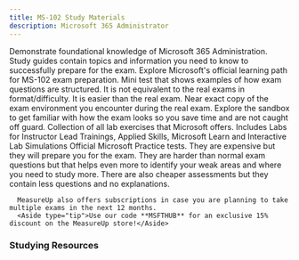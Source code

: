```yaml
---
title: MS-102 Study Materials
description: Microsoft 365 Administrator
---
```


<LinkCard title="Explore additional resources below!" href="#studying-resources" />

<Card title="Get Started" icon="star"> 
  <LinkCard title="Exam MS-102: Microsoft 365 Administrator" href="https://learn.microsoft.com/credentials/certifications/m365-administrator-expert/?WT.mc_id=studentamb_165290" target="_blank"/>
    Demonstrate foundational knowledge of Microsoft 365 Administration.
  <LinkCard title="MS-102 Study Guide" href="https://learn.microsoft.com/credentials/certifications/resources/study-guides/ms-102t00?WT.mc_id=studentamb_165290" target="_blank"/>
    Study guides contain topics and information you need to know to successfully prepare for the exam.
  <LinkCard title="Microsoft Learn" href="https://learn.microsoft.com/training/courses/ms-102t00?WT.mc_id=studentamb_165290" target="_blank"/>
    Explore Microsoft's official learning path for MS-102 exam preparation.
  <LinkCard title="Practice Assessment" href="https://learn.microsoft.com/credentials/certifications/exams/ms-102/practice/assessment?assessment-type=practice&assessmentId=75&WT.mc_id=studentamb_165290" target="_blank"/>
      Mini test that shows examples of how exam questions are structured. It is not equivalent to the real exams in format/difficulty. It is easier than the real exam.
  <LinkCard title="Exam Sandbox" href="https://aka.ms/examdemo" target="_blank"/>
      Near exact copy of the exam environment you encounter during the real exam. Explore the sandbox to get familiar with how the exam looks so you save time and are not caught off guard.
  <LinkCard title="Exam Labs" href="https://github.com/MicrosoftLearning/MS-102T00-Microsoft-365-Administrator-Essentials/tree/master/Instructions/Labs" target="_blank"/>
      Collection of all lab exercises that Microsoft offers. Includes Labs for Instructor Lead Trainings, Applied Skills, Microsoft Learn and Interactive Lab Simulations
</Card>

<Card title="MeasureUp Practice Tests" icon="open-book"> 
<CardGrid>
  <LinkCard title="MeasureUp Assessment" href="https://www.measureup.com/ms-102-assessment.html#u44" target="_blank"/>
  <LinkCard title="MeasureUp Practice Test" href="https://www.measureup.com/practice-test-ms-102-microsoft-365-administrator-exam.html#u44" target="_blank"/>
</CardGrid>
  <LinkCard title="MeasureUp Subscriptions" href="https://www.measureup.com/subscription-plans-for-individuals#u44" target="_blank"/>
      Official Microsoft Practice tests. They are expensive but they will prepare you for the exam. They are harder than normal exam questions but that helps 
      even more to identify your weak areas and where you need to study more. There are also cheaper assessments but they contain less questions and no explanations.

      MeasureUp also offers subscriptions in case you are planning to take multiple exams in the next 12 months. 
      <Aside type="tip">Use our code **MSFTHUB** for an exclusive 15% discount on the MeasureUp store!</Aside>
</Card>

### Studying Resources

<Tabs>

  <TabItem label="Text">
    <CardGrid>
      <LinkCard title="Microsoft Learn" href="https://learn.microsoft.com/training/courses/ms-102t00?WT.mc_id=studentamb_165290" target="_blank"/>
    </CardGrid>
  </TabItem>

  <TabItem label="Videos">
    <CardGrid>
    </CardGrid>
  </TabItem>

  <TabItem label="Paid">
    <CardGrid>
      <LinkCard title="John Christopher" href="https://www.udemy.com/course/ms100course" target="_blank"/>
    </CardGrid>
  </TabItem>

  <TabItem label="Tests">
    <CardGrid>
      <LinkCard title="Microsoft Learn Practice Assessment" href="https://learn.microsoft.com/credentials/certifications/exams/md-102/practice/assessment?assessment-type=practice&assessmentId=76&WT.mc_id=studentamb_165290" target="_blank"/>
      <LinkCard title="MeasureUp Practice Test" href="https://www.measureup.com/practice-test-ms-102-microsoft-365-administrator-exam.html#u44" target="_blank"/>
      <LinkCard title="MeasureUp Assessment" href="https://www.measureup.com/ms-102-assessment.html#u44" target="_blank"/>
      <LinkCard title="Whizlab Practice Tests" href="https://www.whizlabs.com/ms-102-exam-microsoft-365-administrator/" target="_blank"/>
    </CardGrid>
  </TabItem>

  <TabItem label="Misc">
    <CardGrid>
      <LinkCard title="Microsoft 365 E5 Developer Tenant" href="https://developer.microsoft.com/microsoft-365/dev-program?WT.mc_id=studentamb_165290" target="_blank"/>
    </CardGrid>
  </TabItem>
</Tabs>

